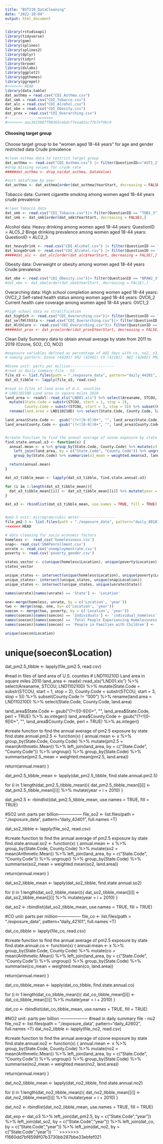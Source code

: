 ```yaml
---
title: "BST210_DataCleaning"
date: "2022-10-04"
output: html_document
---
```


```r
library(rstudioapi)
library(tidyverse)
library(gam)
library(splines)
library(splines2)  
library(dplyr)
library(tidyr)
library(broom)
library(dslabs)
library(ggplot2)
library(ggthemes)
library(ggrepel)
#<<<<<<< HEAD
library(data.table)
dat_asthma = read.csv("CDI_Asthma.csv")
dat_smk = read.csv("CDI_Tobacco.csv")
dat_alc = read.csv("CDI_Alcohol.csv")
dat_obe = read.csv("CDI_Obesity.csv")
dat_prox = read.csv("CDI_Overarching.csv")
#--------------=======
#>>>>>>> aac3615087f90365cebdcffeaa02ac77b7ef9bc9
```

#### Choosing target group
Choose target group to be "women aged 18-44 years" for age and gender restricted data
Crude prevalence
```r
#clean asthma data to restrict target group
dat_asthma <- read.csv("CDI_Asthma.csv") |> filter(QuestionID=="AST1_2")
#drop missing values for crude rate
#####dat_asthma <- drop_na(dat_asthma, DataValue)

#sort dataframe by year
dat_asthma <- dat_asthma[order(dat_asthma$YearStart, decreasing = FALSE),]
```

Tobacco data: Current cigarette smoking among women aged 18-44 years
crude prevalence
```r
#clean Tobacco data
dat_smk <- read.csv("CDI_Tobacco.csv")|> filter(QuestionID == "TOB1_3")
dat_smk <- dat_smk[order(dat_smk$YearStart, decreasing = FALSE),]
```

Alcohol data: 
Heavy drinking among women aged 18-44 years: QuestionID = ALC5_2
Binge drinking prevalence among women aged 18-44 years: QuestionID = ALC2_3
```r
dat_heavyDrink <- read.csv("CDI_Alcohol.csv") |> filter(QuestionID == "ALC5_2")
dat_bingeDrink <- read.csv("CDI_Alcohol.csv") |> filter(QuestionID == "ALC2_3")
#####dat_alc <- dat_alc[order(dat_alc$YearStart, decreasing = FALSE),]
```

Obesity data: Overweight or obesity among women aged 18-44 years
Crude prevalence
```r
dat_obe <- read.csv("CDI_Obesity.csv")|> filter(QuestionID == "NPAW2_3")
#dat_obe <- dat_obe[order(dat_obe$YearStart, decreasing = FALSE),]
```
 
Overarching data: 
High school completion among women aged 18-44 years: OVC2_2
Self-rated health status among women aged 18-44 years: OVC6_2
Current health care coverage among women aged 18-44 years: OVC1_2
```r
#high school data no stratification
dat_highSch <- read.csv("CDI_Overarching.csv")|> filter(QuestionID == "OVC2_2")
dat_selfHlthSta <- read.csv("CDI_Overarching.csv")|> filter(QuestionID == "OVC6_2")
dat_HlthCare <- read.csv("CDI_Overarching.csv")|> filter(QuestionID == "OVC1_2")
#####dat_prox <- dat_prox[order(dat_prox$YearStart, decreasing = FALSE),]
```

Clean Daily Summary data to obtain annual average by state from 2011 to 2019 (Ozone, SO2, CO, NO2)
```r
#exposure variables defined as percentage of AQI days with co, no2, o3, pm2.5, pm10 as primary pollutants
# naming pattern: Ozone (44201)	SO2 (42401)	CO (42101)	NO2 (42602) PM2.5 FRM/FEM Mass (88101)

#Ozone unit: parts per million--------------------
#read in daily summary file - O3
file_o3 <- list.files(path = "./exposure_data", pattern="daily_44201", full.names =T)
dat_o3_tibble <- lapply(file_o3, read.csv)

#read in files of land area of U.S. counties
# LND110210D Land area in square miles 2010
land_area <- readxl::read_xls("LND01.xls") %>% select(Areaname, STCOU, LND110210D) %>% 
  mutate(State.Code = substr(STCOU, start = 1, stop = 2),
         County.Code = substr(STCOU, start = 3, stop = 5)) %>% subset(County.Code != "000") %>% 
  rename(land.area = LND110210D) %>% select(State.Code, County.Code, land.area)

land_area$State.Code <-  gsub("(?<![0-9])0+", "", land_area$State.Code, perl = TRUE) %>% as.integer()
land_area$County.Code <- gsub("(?<![0-9])0+", "", land_area$County.Code, perl = TRUE) %>% as.integer()


#create function to find the annual average of ozone exposure by state
find.state.annual.o3 <- function(x) {
  annual.mean <- x %>% group_by(State.Code, County.Code) %>% mutate(o3 = mean(Arithmetic.Mean)) %>% 
    left_join(land_area, by = c("State.Code", "County.Code")) %>% ungroup() %>% 
    group_by(State.Code) %>% summarise(o3_mean = weighted.mean(o3, land.area))

  return(annual.mean)
}

dat_o3_tibble_mean <- lapply(dat_o3_tibble, find.state.annual.o3)

for (i in 1:length(dat_o3_tibble_mean)){
  dat_o3_tibble_mean[[i]] <- dat_o3_tibble_mean[[i]] %>% mutate(year = i + 2010)
}

dat_o3 <- rbindlist(dat_o3_tibble_mean, use.names = TRUE, fill = TRUE)


#pm2.5 unit: microgram/cubic meter-----------------
file_pm2.5 <- list.files(path = "./exposure_data", pattern="daily_88101", full.names =T)
<<<<<<< HEAD
```

```r
# data cleaning for socio economic factors
homeless <-  read_csv('homelessness.csv') 
snap<- read_csv('SNAPenrollment.csv')
unrate <- read_csv('unemploymentrate.csv')
poverty <- read.csv('poverty_gender.csv')

```

```r
states_vector <- c(unique(homeless$Location), unique(poverty$Location), unique(snap$Location), unique(unrate$State))
states_vector

unique_states <- intersect(unique(homeless$Location), unique(poverty$Location))
unique_states<- intersect(unique_states, unique(snap$Location))
unique_states <- intersect(unique_states, unique(unrate$State))

```



```r
names(unrate)[names(unrate) == 'State'] <- 'Location'
```


```r
one<-merge(homeless, unrate, by = c('Location', 'year'))
two <- merge(snap, one, by= c('Location', 'year'))
soecon <- merge(two, poverty, by = c('Location', 'year'))
names(soecon)[names(soecon) == 'Individuals'] <- 'individual_homeless'
names(soecon)[names(soecon) == 'Total People Experiencing Homelessness'] <- 'total_homeless'
names(soecon)[names(soecon) == 'People in Families with Children'] <- 'fam_homeless'

```


```r
unique(soecon$Location)
```

unique(soecon$Location)
=======

dat_pm2.5_tibble <- lapply(file_pm2.5, read.csv)

#read in files of land area of U.S. counties
# LND110210D Land area in square miles 2010
land_area <- readxl::read_xls("LND01.xls") %>% select(Areaname, STCOU, LND110210D) %>% 
  mutate(State.Code = substr(STCOU, start = 1, stop = 2),
         County.Code = substr(STCOU, start = 3, stop = 5)) %>% subset(County.Code != "000") %>% 
  rename(land.area = LND110210D) %>% select(State.Code, County.Code, land.area)

land_area$State.Code <-  gsub("(?<![0-9])0+", "", land_area$State.Code, perl = TRUE) %>% as.integer()
land_area$County.Code <- gsub("(?<![0-9])0+", "", land_area$County.Code, perl = TRUE) %>% as.integer()


#create function to find the annual average of pm2.5 exposure by state
find.state.annual.pm2.5 <- function(x) {
  annual.mean <- x %>% group_by(State.Code, County.Code) %>% mutate(pm2.5 = mean(Arithmetic.Mean)) %>% 
    left_join(land_area, by = c("State.Code", "County.Code")) %>% ungroup() %>% 
    group_by(State.Code) %>% summarise(pm2.5_mean = weighted.mean(pm2.5, land.area))

  return(annual.mean)
}

dat_pm2.5_tibble_mean <- lapply(dat_pm2.5_tibble, find.state.annual.pm2.5)

for (i in 1:length(dat_pm2.5_tibble_mean)){
  dat_pm2.5_tibble_mean[[i]] <- dat_pm2.5_tibble_mean[[i]] %>% mutate(year = i + 2010)
}

dat_pm2.5 <- rbindlist(dat_pm2.5_tibble_mean, use.names = TRUE, fill = TRUE)

#SO2 unit: parts per billion-----------------
file_so2 <- list.files(path = "./exposure_data", pattern="daily_42401", full.names =T)

dat_so2_tibble <- lapply(file_so2, read.csv)

#create function to find the annual average of pm2.5 exposure by state
find.state.annual.so2 <- function(x) {
  annual.mean <- x %>% group_by(State.Code, County.Code) %>% mutate(so2 = mean(Arithmetic.Mean)) %>% 
    left_join(land_area, by = c("State.Code", "County.Code")) %>% ungroup() %>% 
    group_by(State.Code) %>% summarise(so2_mean = weighted.mean(so2, land.area))

  return(annual.mean)
}

dat_so2_tibble_mean <- lapply(dat_so2_tibble, find.state.annual.so2)

for (i in 1:length(dat_so2_tibble_mean)){
  dat_so2_tibble_mean[[i]] <- dat_so2_tibble_mean[[i]] %>% mutate(year = i + 2010)
}

dat_so2 <- rbindlist(dat_so2_tibble_mean, use.names = TRUE, fill = TRUE)

#CO unit: parts per million-----------------
file_co <- list.files(path = "./exposure_data", pattern="daily_42101", full.names =T)

dat_co_tibble <- lapply(file_co, read.csv)

#create function to find the annual average of pm2.5 exposure by state
find.state.annual.co <- function(x) {
  annual.mean <- x %>% group_by(State.Code, County.Code) %>% mutate(co = mean(Arithmetic.Mean)) %>% 
    left_join(land_area, by = c("State.Code", "County.Code")) %>% ungroup() %>% 
    group_by(State.Code) %>% summarise(co_mean = weighted.mean(co, land.area))

  return(annual.mean)
}

dat_co_tibble_mean <- lapply(dat_co_tibble, find.state.annual.co)

for (i in 1:length(dat_co_tibble_mean)){
  dat_co_tibble_mean[[i]] <- dat_co_tibble_mean[[i]] %>% mutate(year = i + 2010)
}

dat_co <- rbindlist(dat_co_tibble_mean, use.names = TRUE, fill = TRUE)





#NO2 unit: parts per billion --------------------
#read in daily summary file - no2
file_no2 <- list.files(path = "./exposure_data", pattern="daily_42602", full.names =T)
dat_no2_tibble <- lapply(file_no2, read.csv)

#create function to find the annual average of ozone exposure by state
find.state.annual.no2 <- function(x) {
  annual.mean <- x %>% group_by(State.Code, County.Code) %>% mutate(no2 = mean(Arithmetic.Mean)) %>% 
    left_join(land_area, by = c("State.Code", "County.Code")) %>% ungroup() %>% 
    group_by(State.Code) %>% summarise(no2_mean = weighted.mean(no2, land.area))

  return(annual.mean)
}

dat_no2_tibble_mean <- lapply(dat_no2_tibble, find.state.annual.no2)

for (i in 1:length(dat_no2_tibble_mean)){
  dat_no2_tibble_mean[[i]] <- dat_no2_tibble_mean[[i]] %>% mutate(year = i + 2010)
}

dat_no2 <- rbindlist(dat_no2_tibble_mean, use.names = TRUE, fill = TRUE)


dat_exp <- dat_o3 %>% left_join(dat_pm2.5, by = c("State.Code","year")) %>% left_join(dat_so2, by = c("State.Code","year")) %>% 
  left_join(dat_co, by = c("State.Code","year")) %>% left_join(dat_no2, by = c("State.Code","year"))
````
>>>>>>> f1660dd7bf8598f07b3730bb287bbe33ebfef021
